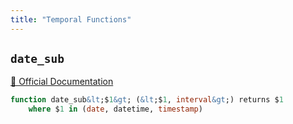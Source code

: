 ```yaml
---
title: "Temporal Functions"
---
```


## `date_sub`
[🔗 Official Documentation](#)

```sql
function date_sub&lt;$1&gt; (&lt;$1, interval&gt;) returns $1
	where $1 in (date, datetime, timestamp)
```




